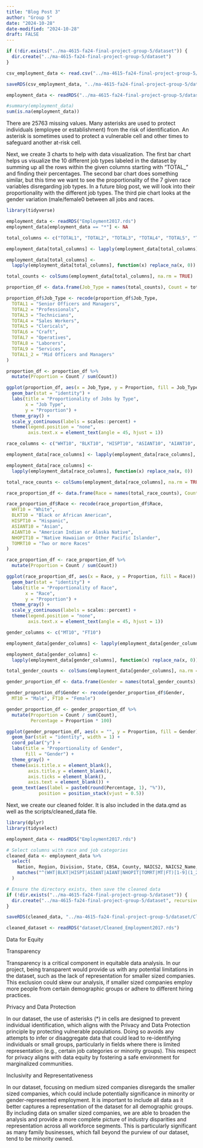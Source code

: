 ```yaml
---
title: "Blog Post 3"
author: "Group 5" 
date: "2024-10-28"
date-modified: "2024-10-28"
draft: FALSE
---
```

```r
if (!dir.exists("../ma-4615-fa24-final-project-group-5/dataset")) {
  dir.create("../ma-4615-fa24-final-project-group-5/dataset")
}

csv_employment_data <- read.csv("../ma-4615-fa24-final-project-group-5/dataset/Employment2017.csv")

saveRDS(csv_employment_data, "../ma-4615-fa24-final-project-group-5/dataset/Employment2017.rds")

employment_data <- readRDS("../ma-4615-fa24-final-project-group-5/dataset/Employment2017.rds")
```

```r
#summary(employment_data)
sum(is.na(employment_data))
```
There are 25763 missing values. Many asterisks are used to protect individuals (employee or establishment) from the risk of identification. An asterisk is sometimes used to protect a vulnerable cell and other times to safeguard another at-risk cell.



Next, we create 3 charts to help with data visualization. 
The first bar chart helps us visualize the 10 different job types labeled in the dataset by summing up all the rows within the given columns starting with "TOTAL_" and finding their percentages.
The second bar chart does something similar, but this time we want to see the proportionality of the 7 given race variables disregarding job types. In a future blog post, we will look into their proportionality with the different job types. 
The third pie chart looks at the gender variation (male/female0 between all jobs and races. 

```r
library(tidyverse)

employment_data <- readRDS("Employment2017.rds")
employment_data[employment_data == "*"] <- NA

total_columns <- c("TOTAL1", "TOTAL2", "TOTAL3", "TOTAL4", "TOTAL5", "TOTAL6", "TOTAL7", "TOTAL8", "TOTAL9", "TOTAL1_2")

employment_data[total_columns] <- lapply(employment_data[total_columns], function(x) as.numeric(x))

employment_data[total_columns] <- 
  lapply(employment_data[total_columns], function(x) replace_na(x, 0))

total_counts <- colSums(employment_data[total_columns], na.rm = TRUE)

proportion_df <- data.frame(Job_Type = names(total_counts), Count = total_counts)

proportion_df$Job_Type <- recode(proportion_df$Job_Type,
  TOTAL1 = "Senior Officers and Managers",
  TOTAL2 = "Professionals",
  TOTAL3 = "Technicians",
  TOTAL4 = "Sales Workers",
  TOTAL5 = "Clericals",
  TOTAL6 = "Craft",
  TOTAL7 = "Operatives",
  TOTAL8 = "Laborers",
  TOTAL9 = "Services",
  TOTAL1_2 = "Mid Officers and Managers"
)

proportion_df <- proportion_df %>%
  mutate(Proportion = Count / sum(Count))

ggplot(proportion_df, aes(x = Job_Type, y = Proportion, fill = Job_Type)) +
  geom_bar(stat = "identity") +  
  labs(title = "Proportionality of Jobs by Type", 
       x = "Job Type", 
       y = "Proportion") +
  theme_gray() +  
  scale_y_continuous(labels = scales::percent) +  
  theme(legend.position = "none",
        axis.text.x = element_text(angle = 45, hjust = 1)) 
```
```r
race_columns <- c("WHT10", "BLKT10", "HISPT10", "ASIANT10", "AIANT10", "NHOPIT10", "TOMRT10")

employment_data[race_columns] <- lapply(employment_data[race_columns], function(x) as.numeric(x))

employment_data[race_columns] <- 
  lapply(employment_data[race_columns], function(x) replace_na(x, 0))

total_race_counts <- colSums(employment_data[race_columns], na.rm = TRUE)

race_proportion_df <- data.frame(Race = names(total_race_counts), Count = total_race_counts)

race_proportion_df$Race <- recode(race_proportion_df$Race,
  WHT10 = "White",
  BLKT10 = "Black or African American",
  HISPT10 = "Hispanic",
  ASIANT10 = "Asian",
  AIANT10 = "American Indian or Alaska Native",
  NHOPIT10 = "Native Hawaiian or Other Pacific Islander",
  TOMRT10 = "Two or more Races"
)

race_proportion_df <- race_proportion_df %>%
  mutate(Proportion = Count / sum(Count))

ggplot(race_proportion_df, aes(x = Race, y = Proportion, fill = Race)) +
  geom_bar(stat = "identity") +  
  labs(title = "Proportionality of Race", 
       x = "Race", 
       y = "Proportion") +
  theme_gray() +  
  scale_y_continuous(labels = scales::percent) +  
  theme(legend.position = "none",
        axis.text.x = element_text(angle = 45, hjust = 1)) 
```

```r
gender_columns <- c("MT10", "FT10")

employment_data[gender_columns] <- lapply(employment_data[gender_columns], function(x) as.numeric(x))

employment_data[gender_columns] <- 
  lapply(employment_data[gender_columns], function(x) replace_na(x, 0))

total_gender_counts <- colSums(employment_data[gender_columns], na.rm = TRUE)

gender_proportion_df <- data.frame(Gender = names(total_gender_counts), Count = total_gender_counts)

gender_proportion_df$Gender <- recode(gender_proportion_df$Gender,
  MT10 = "Male", FT10 = "Female")

gender_proportion_df <- gender_proportion_df %>%
  mutate(Proportion = Count / sum(Count),
         Percentage = Proportion * 100)  

ggplot(gender_proportion_df, aes(x = "", y = Proportion, fill = Gender)) +
  geom_bar(stat = "identity", width = 1) +
  coord_polar("y") + 
  labs(title = "Proportionality of Gender", 
       fill = "Gender") +
  theme_gray() +  
  theme(axis.title.x = element_blank(),
        axis.title.y = element_blank(),
        axis.ticks = element_blank(),
        axis.text = element_blank()) +
  geom_text(aes(label = paste0(round(Percentage, 1), "%")), 
            position = position_stack(vjust = 0.5)) 
```
Next, we create our cleaned folder. It is also included in the data.qmd as well as the scripts/cleaned_data file. 
```r
library(dplyr)
library(tidyselect)

employment_data <- readRDS("Employment2017.rds")

# Select columns with race and job categories
cleaned_data <- employment_data %>%
  select(
    Nation, Region, Division, State, CBSA, County, NAICS2, NAICS2_Name, NAICS3, NAICS3_Name, Establishments,
    matches("^(WHT|BLKT|HISPT|ASIANT|AIANT|NHOPIT|TOMRT|MT|FT)[1-9](1_2)?$")
  )

# Ensure the directory exists, then save the cleaned data
if (!dir.exists("../ma-4615-fa24-final-project-group-5/dataset")) {
  dir.create("../ma-4615-fa24-final-project-group-5/dataset", recursive = TRUE)
}

saveRDS(cleaned_data, "../ma-4615-fa24-final-project-group-5/dataset/Cleaned_Employment2017.rds")

cleaned_dataset <- readRDS("dataset/Cleaned_Employment2017.rds")

```

Data for Equity

Transparency

Transparency is a critical component in equitable data analysis. In our project, being transparent would provide us with any potential limitations in the dataset, such as the lack of representation for smaller sized companies. This exclusion could skew our analysis, if smaller sized companies employ more people from certain demographic groups or adhere to different hiring practices. 

Privacy and Data Protection

In our dataset, the use of asterisks (*) in cells are designed to prevent individual identification, which aligns with the Privacy and Data Protection principle by protecting vulnerable populations. Doing so avoids any attempts to infer or disaggregate data that could lead to re-identifying individuals or small groups, particularly in fields where there is limited representation (e.g., certain job categories or minority groups). This respect for privacy aligns with data equity by fostering a safe environment for marginalized communities.

Inclusivity and Representativeness

In our dataset, focusing on medium sized companies disregards the smaller sized companies, which could include potentially significance in minority or gender-represented employment. It is important to include all data as it better captures a representation of the dataset for all demographic groups. By including data on smaller sized companies, we are able to broaden the analysis and provide a more complete picture of industry disparities and representation across all workforce segments. This is particularly significant as many family businesses, which fall beyond the purview of our dataset, tend to be minority owned.